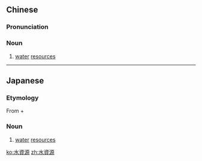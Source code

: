 {{also|水资源}}
==Chinese==
{{zh-forms|s=水资源|type=12}}

===Pronunciation===
{{zh-pron
|m=shuǐzīyuán
|c=seoi2 zi1 jyun4
|cat=n
}}

===Noun===
{{zh-noun}}

# [[water]] [[resources]]

----

==Japanese==
{{ja-kanjitab|水|資|源}}

===Etymology===
From {{m|ja|水|sc=Jpan|tr=mizu||water}} + {{m|ja|資源|sc=Jpan|tr=shigen||resources}}

===Noun===
{{ja-noun|みずしげん}}
# [[water]] [[resource]]s

[[ko:水資源]]
[[zh:水資源]]